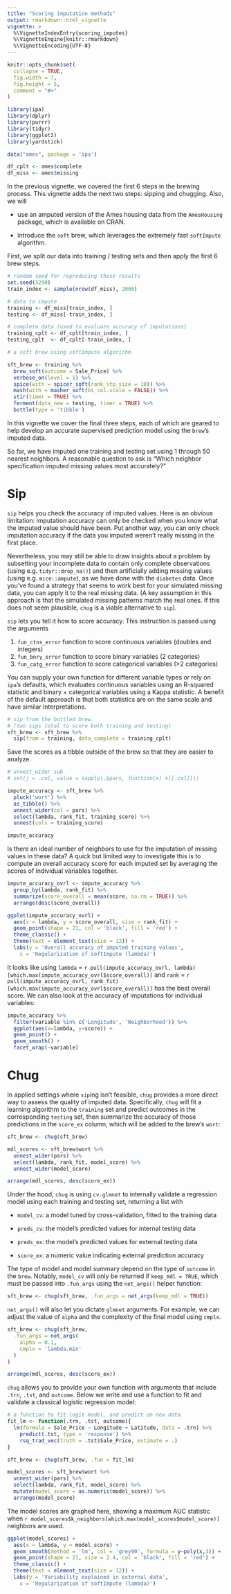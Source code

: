 ```yaml
---
title: "Scoring imputation methods"
output: rmarkdown::html_vignette
vignette: >
  %\VignetteIndexEntry{scoring_imputes}
  %\VignetteEngine{knitr::rmarkdown}
  %\VignetteEncoding{UTF-8}
---
```

  
```r
knitr::opts_chunk$set(
  collapse = TRUE,
  fig.width = 7, 
  fig.height = 5,
  comment = "#>"
)
```


```r

library(ipa)
library(dplyr)
library(purrr)
library(tidyr)
library(ggplot2)
library(yardstick)

data("ames", package = 'ipa')

df_cplt <- ames$complete
df_miss <- ames$missing

```

In the previous vignette, we covered the first 6 steps in the brewing process. This vignette adds the next two steps: sipping and chugging. Also, we will 

- use an amputed version of the Ames housing data from the `AmesHousing` package, which is available on CRAN. 

- introduce the `soft` brew, which leverages the extremely fast `softImpute` algorithm.

First, we split our data into training / testing sets and then apply the first 6 brew steps.
  
```r

# random seed for reproducing these results
set.seed(3290)
train_index <- sample(nrow(df_miss), 2000)

# data to impute
training <- df_miss[train_index, ]
testing <- df_miss[-train_index, ]

# complete data (used to evaluate accuracy of imputations)
training_cplt <- df_cplt[train_index, ]
testing_cplt  <- df_cplt[-train_index, ]

# a soft brew using softImpute algorithm

sft_brew <- training %>%              
  brew_soft(outcome = Sale_Price) %>% 
  verbose_on(level = 1) %>% 
  spice(with = spicer_soft(rank_stp_size = 10)) %>%       
  mash(with = masher_soft(bs_col.scale = FALSE)) %>%  
  stir(timer = TRUE) %>%              
  ferment(data_new = testing, timer = TRUE) %>%     
  bottle(type = 'tibble')             

```

In this vignette we cover the final three steps, each of which are geared to help develop an accurate supervised prediction model using the `brew`'s imputed data. 

So far, we have imputed one training and testing set using 1 through 50 nearest neighbors. A reasonable question to ask is "Which neighbor specification imputed missing values most accurately?"

# Sip

`sip` helps you check the accuracy of imputed values. Here is an obvious limitation: imputation accuracy can only be checked when you know what the imputed value should have been. Put another way, you can only check imputation accuracy if the data you imputed weren't really missing in the first place. 

Nevertheless, you may still be able to draw insights about a problem by subsetting your incomplete data to contain only complete observations (using e.g. `tidyr::drop_na()`) and then artificially adding missing values (using e.g. `mice::ampute`), as we have done with the `diabetes` data. Once you've found a strategy that seems to work best for your simulated missing data, you can apply it to the real missing data. (A key assumption in this approach is that the simulated missing patterns match the real ones. If this does not seem plausible, `chug` is a viable alternative to `sip`).

`sip` lets you tell it how to score accuracy. This instruction is passed using the arguments 

1. `fun_ctns_error` function to score continuous variables (doubles and integers)
1. `fun_bnry_error` function to score binary variables (2 categories)
1. `fun_catg_error` function to score categorical variables (>2 categories)

You can supply your own function for different variable types or rely on `ipa`'s defaults, which evaluates continuous variables using an R-squared statistic and binary + categorical variables using a Kappa statistic. A benefit of the default approach is that both statistics are on the same scale and have similar interpretations.  

```r

# sip from the bottled brew.
# (two sips total to score both training and testing)
sft_brew <- sft_brew %>% 
  sip(from = training, data_complete = training_cplt)

```

Save the scores as a tibble outside of the brew so that they are easier to analyze.

```r

# unnest_wider sub
# set(j = .col, value = sapply(.$pars, function(x) x[[.col]]))

impute_accuracy <- sft_brew %>% 
  pluck('wort') %>%
  as_tibble() %>% 
  unnest_wider(col = pars) %>% 
  select(lambda, rank_fit, training_score) %>% 
  unnest(cols = training_score)

impute_accuracy

```

Is there an ideal number of neighbors to use for the imputation of missing values in these data? A quick but limited way to investigate this is to compute an overall accuracy score for each imputed set by averaging the scores of individual variables together.

```r

impute_accuracy_ovrl <- impute_accuracy %>% 
  group_by(lambda, rank_fit) %>% 
  summarize(score_overall = mean(score, na.rm = TRUE)) %>% 
  arrange(desc(score_overall))

ggplot(impute_accuracy_ovrl) + 
  aes(x = lambda, y = score_overall, size = rank_fit) + 
  geom_point(shape = 21, col = 'black', fill = 'red') + 
  theme_classic() +
  theme(text = element_text(size = 12)) +
  labs(y = 'Overall accuracy of imputed training values',
    x = 'Regularization of softImpute (lambda)')


```

It looks like using `lambda` = `r pull(impute_accuracy_ovrl, lambda)[which.max(impute_accuracy_ovrl$score_overall)]` and `rank` = `r pull(impute_accuracy_ovrl, rank_fit)[which.max(impute_accuracy_ovrl$score_overall)]` has the best overall score. We can also look at the accuracy of imputations for individual variables:

```r

impute_accuracy %>% 
  filter(variable %in% c('Longitude', 'Neighborhood')) %>% 
  ggplot(aes(x=lambda, y=score)) + 
  geom_point() + 
  geom_smooth() + 
  facet_wrap(~variable)

```

# Chug

In applied settings where `sip`ing isn't feasible, `chug` provides a more direct way to assess the quality of imputed data. Specifically, `chug` will fit a learning algorithm to the `training` set and predict outcomes in the corresponding `testing` set, then summarize the accuracy of those predictions in the `score_ex` column, which will be added to the brew's `wort`:

```r

sft_brew <- chug(sft_brew)

mdl_scores <- sft_brew$wort %>%
  unnest_wider(pars) %>% 
  select(lambda, rank_fit, model_score) %>% 
  unnest_wider(model_score)

arrange(mdl_scores, desc(score_ex)) 

```

Under the hood, `chug` is using `cv.glmnet` to internally validate a regression model using each training and testing set, returning a list with 

- `model_cv`: a model tuned by cross-validation, fitted to the training data

- `preds_cv`: the model's predicted values for internal testing data

- `preds_ex`: the model's predicted values for external testing data

- `score_ex`: a numeric value indicating external prediction accuracy

The type of model and model summary depend on the type of `outcome` in the `brew`. Notably, `model_cv` will only be returned if `keep_mdl = TRUE`, which must be passed into `.fun_args` using the `net_args()` helper function:

```r

sft_brew <- chug(sft_brew, .fun_args = net_args(keep_mdl = TRUE))

```

`net_args()` will also let you dictate `glmnet` arguments. For example, we can adjust the value of `alpha` and the complexity of the final model using `cmplx`. 

```r

sft_brew <- chug(sft_brew, 
  .fun_args = net_args(
    alpha = 0.1, 
    cmplx = 'lambda.min'
  )
)

arrange(mdl_scores, desc(score_ex))

```

`chug` allows you to provide your own function with arguments that include `.trn`, `.tst`, and `outcome`. Below we write and use a function to fit and validate a classical logistic regression model:

```r

# a function to fit logit model, and predict on new data
fit_lm <- function(.trn, .tst, outcome){
  lm(formula = Sale_Price ~ Longitude + Latitude, data = .trn) %>% 
    predict(.tst, type = 'response') %>% 
    rsq_trad_vec(truth = .tst$Sale_Price, estimate = .)
}

sft_brew <- chug(sft_brew, .fun = fit_lm)

model_scores <- sft_brew$wort %>% 
  unnest_wider(pars) %>% 
  select(lambda, rank_fit, model_score) %>% 
  mutate(model_score = as.numeric(model_score)) %>% 
  arrange(model_score)

```

The model scores are graphed here, showing a maximum AUC statistic when `r model_scores$k_neighbors[which.max(model_scores$model_score)]` neighbors are used.

```r

ggplot(model_scores) + 
  aes(x = lambda, y = model_score) + 
  geom_smooth(method = 'lm', col = 'grey90', formula = y~poly(x,3)) +
  geom_point(shape = 21, size = 2.4, col = 'black', fill = 'red') + 
  theme_classic() +
  theme(text = element_text(size = 12)) +
  labs(y = 'Variability explained in external data',
    x = 'Regularization of softImpute (lambda)')

```



